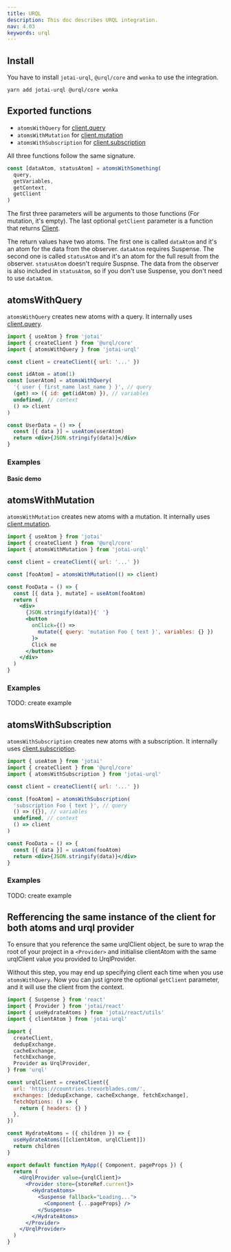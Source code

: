 ```yaml
---
title: URQL
description: This doc describes URQL integration.
nav: 4.03
keywords: urql
---
```


## Install

You have to install `jotai-urql`, `@urql/core` and `wonka` to use the integration.

```
yarn add jotai-urql @urql/core wonka
```

## Exported functions

- `atomsWithQuery` for [client.query](https://formidable.com/open-source/urql/docs/api/core/#clientquery)
- `atomsWithMutation` for [client.mutation](https://formidable.com/open-source/urql/docs/api/core/#clientmutation)
- `atomsWithSubscription` for [client.subscription](https://formidable.com/open-source/urql/docs/api/core/#clientsubscription)

All three functions follow the same signature.

```ts
const [dataAtom, statusAtom] = atomsWithSomething(
  query,
  getVariables,
  getContext,
  getClient
)
```

The first three parameters will be arguments to those functions (For mutation, it's empty).
The last optional `getClient` parameter is a function that returns [Client](https://formidable.com/open-source/urql/docs/api/core/#client).

The return values have two atoms.
The first one is called `dataAtom` and it's an atom for the data from the observer. `dataAtom` requires Suspense.
The second one is called `statusAtom` and it's an atom for the full result from the observer. `statusAtom` doesn't require Suspnse.
The data from the observer is also included in `statusAtom`,
so if you don't use Suspense, you don't need to use `dataAtom`.

## atomsWithQuery

`atomsWithQuery` creates new atoms with a query. It internally uses [client.query](https://formidable.com/open-source/urql/docs/api/core/#clientquery).

```jsx
import { useAtom } from 'jotai'
import { createClient } from '@urql/core'
import { atomsWithQuery } from 'jotai-urql'

const client = createClient({ url: '...' })

const idAtom = atom(1)
const [userAtom] = atomsWithQuery(
  '{ user { first_name last_name } }', // query
  (get) => ({ id: get(idAtom) }), // variables
  undefined, // context
  () => client
)

const UserData = () => {
  const [{ data }] = useAtom(userAtom)
  return <div>{JSON.stringify(data)}</div>
}
```

### Examples

#### Basic demo

<CodeSandbox id="5rwunq" />

## atomsWithMutation

`atomsWithMutation` creates new atoms with a mutation. It internally uses [client.mutation](https://formidable.com/open-source/urql/docs/api/core/#clientmutation).

```jsx
import { useAtom } from 'jotai'
import { createClient } from '@urql/core'
import { atomsWithMutation } from 'jotai-urql'

const client = createClient({ url: '...' })

const [fooAtom] = atomsWithMutation(() => client)

const FooData = () => {
  const [{ data }, mutate] = useAtom(fooAtom)
  return (
    <div>
      {JSON.stringify(data)}{' '}
      <button
        onClick={() =>
          mutate({ query: 'mutation Foo { text }', variables: {} })
        }>
        Click me
      </button>
    </div>
  )
}
```

### Examples

TODO: create example

## atomsWithSubscription

`atomsWithSubscription` creates new atoms with a subscription. It internally uses [client.subscription](https://formidable.com/open-source/urql/docs/api/core/#clientsubscription).

```jsx
import { useAtom } from 'jotai'
import { createClient } from '@urql/core'
import { atomsWithSubscription } from 'jotai-urql'

const client = createClient({ url: '...' })

const [fooAtom] = atomsWithSubscription(
  'subscription Foo { text }', // query
  () => ({}), // variables
  undefined, // context
  () => client
)

const FooData = () => {
  const [{ data }] = useAtom(fooAtom)
  return <div>{JSON.stringify(data)}</div>
}
```

### Examples

TODO: create example

## Refferencing the same instance of the client for both atoms and urql provider

To ensure that you reference the same urqlClient object, be sure to wrap the root of your project in a `<Provider>` and initialise clientAtom with the same urqlClient value you provided to UrqlProvider.

Without this step, you may end up specifying client each time when you use `atomsWithQuery`. Now you can just ignore the optional `getClient` parameter, and it will use the client from the context.

```jsx
import { Suspense } from 'react'
import { Provider } from 'jotai/react'
import { useHydrateAtoms } from 'jotai/react/utils'
import { clientAtom } from 'jotai-urql'

import {
  createClient,
  dedupExchange,
  cacheExchange,
  fetchExchange,
  Provider as UrqlProvider,
} from 'urql'

const urqlClient = createClient({
  url: 'https://countries.trevorblades.com/',
  exchanges: [dedupExchange, cacheExchange, fetchExchange],
  fetchOptions: () => {
    return { headers: {} }
  },
})

const HydrateAtoms = ({ children }) => {
  useHydrateAtoms([[clientAtom, urqlClient]])
  return children
}

export default function MyApp({ Component, pageProps }) {
  return (
    <UrqlProvider value={urqlClient}>
      <Provider store={storeRef.current}>
        <HydrateAtoms>
          <Suspense fallback="Loading...">
            <Component {...pageProps} />
          </Suspense>
        </HydrateAtoms>
      </Provider>
    </UrqlProvider>
  )
}
```
